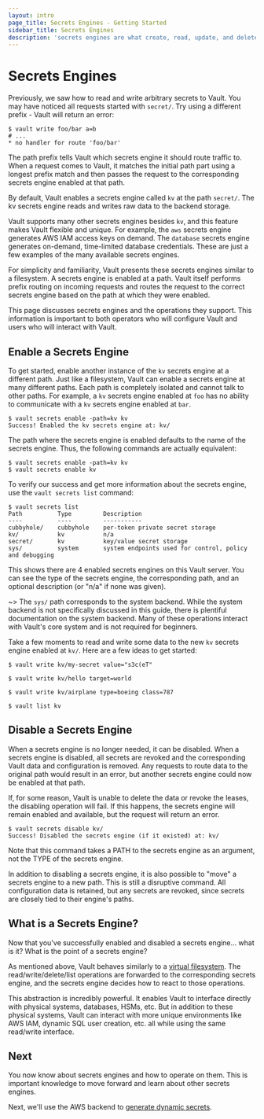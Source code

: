 ```yaml
---
layout: intro
page_title: Secrets Engines - Getting Started
sidebar_title: Secrets Engines
description: 'secrets engines are what create, read, update, and delete secrets.'
---
```


# Secrets Engines

Previously, we saw how to read and write arbitrary secrets to Vault. You may
have noticed all requests started with `secret/`. Try using a different prefix -
Vault will return an error:

```text
$ vault write foo/bar a=b
# ...
* no handler for route 'foo/bar'
```

The path prefix tells Vault which secrets engine it should route
traffic to. When a request comes to Vault, it matches the initial path part using a
longest prefix match and then passes the request to the corresponding secrets
engine enabled at that path.

By default, Vault enables a secrets engine called `kv` at the path `secret/`.
The kv secrets engine reads and writes raw data to the backend storage.

Vault supports many other secrets engines besides `kv`, and this feature makes
Vault flexible and unique. For example, the `aws` secrets engine generates AWS
IAM access keys on demand. The `database` secrets engine generates on-demand,
time-limited database credentials. These are just a few examples of the many
available secrets engines.

For simplicity and familiarity, Vault presents these secrets engines similar to
a filesystem. A secrets engine is enabled at a path. Vault itself performs
prefix routing on incoming requests and routes the request to the correct
secrets engine based on the path at which they were enabled.

This page discusses secrets engines and the operations they support. This
information is important to both operators who will configure Vault and users
who will interact with Vault.

## Enable a Secrets Engine

To get started, enable another instance of the `kv` secrets engine at a
different path. Just like a filesystem, Vault can enable a secrets engine at
many different paths. Each path is completely isolated and cannot talk to other
paths. For example, a `kv` secrets engine enabled at `foo` has no ability to
communicate with a `kv` secrets engine enabled at `bar`.

```text
$ vault secrets enable -path=kv kv
Success! Enabled the kv secrets engine at: kv/
```

The path where the secrets engine is enabled defaults to the name of the secrets engine. Thus, the following commands are actually equivalent:

```text
$ vault secrets enable -path=kv kv
$ vault secrets enable kv
```

To verify our success and get more information about the secrets engine, use the
`vault secrets list` command:

```text
$ vault secrets list
Path          Type         Description
----          ----         -----------
cubbyhole/    cubbyhole    per-token private secret storage
kv/           kv           n/a
secret/       kv           key/value secret storage
sys/          system       system endpoints used for control, policy and debugging
```

This shows there are 4 enabled secrets engines on this Vault server. You can see
the type of the secrets engine, the corresponding path, and an optional
description (or "n/a" if none was given).

~> The `sys/` path corresponds to the system backend. While the system backend
is not specifically discussed in this guide, there is plentiful documentation on
the system backend. Many of these operations interact with Vault's core system
and is not required for beginners.

Take a few moments to read and write some data to the new `kv` secrets engine
enabled at `kv/`. Here are a few ideas to get started:

```text
$ vault write kv/my-secret value="s3c(eT"

$ vault write kv/hello target=world

$ vault write kv/airplane type=boeing class=787

$ vault list kv
```

## Disable a Secrets Engine

When a secrets engine is no longer needed, it can be disabled. When a secrets
engine is disabled, all secrets are revoked and the corresponding Vault data and
configuration is removed. Any requests to route data to the original path would
result in an error, but another secrets engine could now be enabled at that
path.

If, for some reason, Vault is unable to delete the data or revoke the leases,
the disabling operation will fail. If this happens, the secrets engine will
remain enabled and available, but the request will return an error.

```text
$ vault secrets disable kv/
Success! Disabled the secrets engine (if it existed) at: kv/
```

Note that this command takes a PATH to the secrets engine as an argument, not
the TYPE of the secrets engine.

In addition to disabling a secrets engine, it is also possible to "move" a
secrets engine to a new path. This is still a disruptive command. All
configuration data is retained, but any secrets are revoked, since secrets are
closely tied to their engine's paths.

## What is a Secrets Engine?

Now that you've successfully enabled and disabled a secrets engine... what is
it? What is the point of a secrets engine?

As mentioned above, Vault behaves similarly to a [virtual filesystem][vfs]. The
read/write/delete/list operations are forwarded to the corresponding secrets
engine, and the secrets engine decides how to react to those operations.

This abstraction is incredibly powerful. It enables Vault to interface directly
with physical systems, databases, HSMs, etc. But in addition to these physical
systems, Vault can interact with more unique environments like AWS IAM, dynamic
SQL user creation, etc. all while using the same read/write interface.

## Next

You now know about secrets engines and how to operate on them. This is important
knowledge to move forward and learn about other secrets engines.

Next, we'll use the AWS backend to
[generate dynamic secrets](/intro/getting-started/dynamic-secrets.html).

[vfs]: https://en.wikipedia.org/wiki/Virtual_file_system
